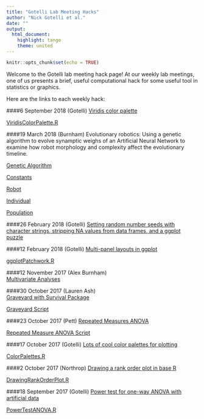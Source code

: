 ```yaml
---
title: "Gotelli Lab Meeting Hacks"
author: "Nick Gotelli et al."
date: ""
output: 
  html_document: 
    highlight: tango
    theme: united
---
```


```r
knitr::opts_chunk$set(echo = TRUE)
```

Welcome to the Gotelli lab meeting hack page! At our weekly lab meetings, one of us presents a brief, useful computational hack for some useful tool in statistics or graphics.

Here are the links to each weekly hack:

####6 September 2018 (Gotelli)
[Viridis color palette](NickGotelli/ViridisColorPalette.html)

[ViridisColorPalette.R](NickGotelli/ViridisColorPalette.R)


####19 March 2018 (Burnham)
Evolutionary robotics: Using a genetic algorithm to evolve synamptic weighs of an Artificial Neural Network to examine how robot morphology and complexity affect the evolutionary timeline.


[Genetic Algorithm](AlexBurnham/geneticAlgorithm.py.html)


[Constants](AlexBurnham/constants.py.html)


[Robot](AlexBurnham/robotThree.py.html)


[Individual](AlexBurnham/individual.py.html)


[Population](AlexBurnham/population.py.html)

####26 February 2018 (Gotelli)
[Setting random number seeds with character strings, stripping NA values from data frames, and a ggplot puzzle](NickGotelli/SeedsNAPuzzle.html)

####12 February 2018 (Gotelli)
[Multi-panel layouts in ggplot](NickGotelli/ggplotPatchwork.html)

[ggplotPatchwork.R](NickGotelli/ggplotPatchwork.R)

####12 November 2017 (Alex Burnham)   
[Multivariate Analyses](AlexBurnham/LoCal_MV.html)   

####30 October 2017 (Lauren Ash)   
[Graveyard with Survival Package](LaurenAsh/Graveyard_Survival_Package.html)   

[Graveyard Script](LaurenAsh/Graveyard_Script_Updated.R)   
     
####23 October 2017 (Pett)
[Repeated Measures ANOVA](LindseyPett/Pett_AVbyFgTime.html)    
   
[Repeated Measure ANOVA Script](LindseyPett/Pett_AVbyFgTime.R)   
   
####17 October 2017 (Gotelli)
[Lots of cool color palettes for plotting](NickGotelli/ColorPalettes.html)

[ColorPalettes.R](NickGotelli/ColorPalettes.R)

####2 October 2017 (Northrop)
[Drawing a rank order plot in base R](AmandaNorthrop/DrawingRankOrderPlot.html)

[DrawingRankOrderPlot.R](AmandaNorthrop/DrawingRankOrderPlot.R)

####18 September 2017 (Gotelli)
[Power test for one-way ANOVA with artificial data](NickGotelli/PowerTestANOVA.html)

[PowerTestANOVA.R](NickGotelli/PowerTestANOVA.R)



